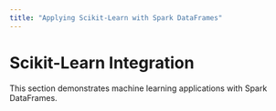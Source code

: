 ```yaml
---
title: "Applying Scikit-Learn with Spark DataFrames"
---
```


# Scikit-Learn Integration

This section demonstrates machine learning applications with Spark DataFrames.
